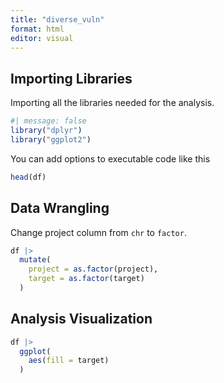 ```yaml
---
title: "diverse_vuln"
format: html
editor: visual
---
```


## Importing Libraries

Importing all the libraries needed for the analysis.

```r
#| message: false
library("dplyr")
library("ggplot2")
```

You can add options to executable code like this

```r
head(df)
```

## Data Wrangling

Change project column from `chr` to `factor`.

```r
df |>
  mutate(
    project = as.factor(project),
    target = as.factor(target)
  )
```

## Analysis Visualization

```r
df |>
  ggplot(
    aes(fill = target)
  )
```
